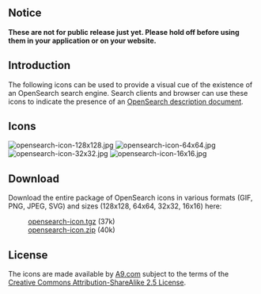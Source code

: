 == Notice ==

'''These are not for public release just yet.  Please hold off before using them in your application or on your website.'''

== Introduction ==

The following icons can be used to provide a visual cue of the existence of an OpenSearch search engine.  Search clients and browser can use these icons to indicate the presence of an [[Specifications/OpenSearch/1.1#OpenSearch description|OpenSearch description document]].

== Icons ==

[[Image:opensearch-icon-128x128.jpg]] [[Image:opensearch-icon-64x64.jpg]] [[Image:opensearch-icon-32x32.jpg]]  [[Image:opensearch-icon-16x16.jpg]]

== Download ==

Download the entire package of OpenSearch icons in various formats (GIF, PNG, JPEG, SVG) and sizes (128x128, 64x64, 32x32, 16x16) here:

: [http://www.opensearch.org/downloads/opensearch-icon.tgz opensearch-icon.tgz] (37k)
: [http://www.opensearch.org/downloads/opensearch-icon.zip opensearch-icon.zip] (40k)

== License ==

The icons are made available by [http://a9.com A9.com] subject to the terms of the [http://creativecommons.org/licenses/by-sa/2.5/ Creative Commons Attribution-ShareAlike 2.5 License].